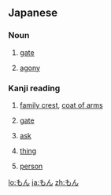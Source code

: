 ==Japanese==

===Noun===
{{ja-noun}}

# {{ja-def|門}} [[gate]]
# {{ja-def|悶}} [[agony]]

===Kanji reading===
{{ja-kanji reading}}

# {{ja-def|紋}} [[family crest]], [[coat of arms]]
# {{ja-def|門}} [[gate]]
# {{ja-def|問}} [[ask]]
# {{ja-def|物}} [[thing]]
# {{ja-def|者}} [[person]]

[[lo:もん]]
[[ja:もん]]
[[zh:もん]]